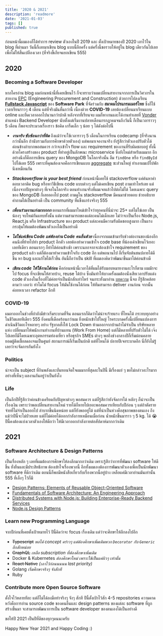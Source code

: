 ```yaml
---
title: '2020 & 2021'
description: 'readmore'
date: '2021-01-03'
tags: []
published: true
---
```


ก่อนหน้านี้ผมเองก็ได้ทำการ review ตัวเองในปี 2019 และ ตั้งเป้าหมายของปี 2020 เอาไว้ใน blog ที่ผ่านมา วันนี้ก็เลยมาเขียน blog แบบนี้อีกครั้ง แต่ครั้งนี้ขอรวบให้อยู่ใน blog เดียวกันไปเลย เพื่อไม่ให้สิ้นเปลืองเวลา (ที่จริงขี้เกียจแยกเขียน 555)

## 2020

### Becoming a Software Developer

หากใครอ่าน blog ผมก่อนหน้านี้ที่เคยเขียนไว้ ก็จะทราบว่าผมเปลี่ยนสายงานจากการเป็นวิศวกรในสายงาน [EPC](https://en.wikipedia.org/wiki/Engineering,_procurement,_and_construction) (Engineering Procurement and Construction) ด้วยการไปลงเรียน [**Fullstack Javascript**](https://www.facebook.com/CodeCampThailand) ของ **Software Park** ที่จัดร่วมกับ **สมาคมโปรแกรมเมอร์ไทย** ซึ่งก็ใช้เวลาเรียนราวๆ 4 เดือน แต่ที่จริงมันสั้นกว่านี้ เนื่องด้วย **COVID-19** เลยต้องเปลี่ยนมาเรียนแบบ online และยืดเวลาออกไปนานกว่าปกติ หลังจากที่เรียนจบ ผมก็หางานและได้งานทำเลยที่ [Vonder](https://www.vonder.co.th) ตำแหน่ง Backend Developer นับตั้งแต่เริ่มงานปลายเดือนกรกฎาคมจนถึงวันนี้ ก็เป็นเวลาราวๆ 5 เดือน ก็พอจะประมวลเรื่องราว ข้อคิด เกร็ดเล็ก ๆ น้อย ๆ ได้ดังต่อไปนี้

- _**งานจริง ซับซ้อนกว่าที่คิด**_ ถึงแม้ว่าจะใช้เวลาราวๆ 5 เดือนในการเรียน codecamp (ที่จริงนานกว่านั้นอีก ถ้านับรวมกับการศึกษาด้วยตัวเอง) แต่พอมาเจองานจริง ยังรู้สึกว่าตัวเองปรับตัวได้ค่อนข้างลำบากพอสมควร กว่าจะเข้าใจ flow และ requirement ของงานที่รับผิดชอบอยู่ ทั้งนี้ด้วยโครงสร้างของ product ที่ทำอยู่เป็นลักษณะ microservice ซึ่งยังใหม่สำหรับผมมาก อีกอย่างนึงก็คือการเขียน query ของ MongoDB ในโลกจริงนั้น ลืม `findOne` หรือ `findById` ไปได้เลย 555 เพราะที่คุณต้องเจอคือการเขียนแบบ [aggregate](https://docs.mongodb.com/manual/reference/method/db.collection.aggregate/) ซะส่วนใหญ่ ทำเอาผมเป๋ไปพักนึงเหมือนกัน

- _**Stackoverflow is your best friend**_ ก่อนหน้านี้เคยใช้ stackoverflow แค่ค้นหาคำตอบเวลาติด bug หรือหาวิธีเขียน code แบบต่างๆ แต่ไม่เคยเขียน post ถามเท่าไหร่เลย แต่เนื่องจากปัญหาต่างๆ ที่เจอในโลกจริง ตอนทำงานจริงที่ผมเจอแล้วไปต่อไม่ได้ โดยเฉพาะ query ของ MongoDB ก็เลยลองไป post ถามดูใน stackoverflow มีคนมาช่วยตอบ ช่วยอธิบายคำถามได้เป็นอย่างดี เป็น community ที่แข็งแกร่งจริงๆ 555

- _**เพื่อนร่วมงานเก่งมากกกก**_ ตอนแรกที่ผมมาใหม่เข้าใจว่าทุกคนที่นี่น่าจะ 25+ แต่ไม่ใช่เลย เป็นน้องๆ จบใหม่กันแทบทั้งนั้น แต่ความสามารถของแต่ละคนไม่เด็กเลย ไม่ว่าจะเป็นเรื่อง Node.js, React.js หรือ Infrastructure ของ product แต่ละคนมีความรับผิดชอบสูงมาก เป็นแรงกระตุ้นให้ผมต้องพัฒนาตัวเองได้เป็นอย่างดี

- _**ไม่ใช่แค่เขียน Code แต่ต้องอ่าน Code คนอื่นด้วย**_ เนื่องจากผมเข้ามารับช่วงต่องานของน้องอีกคนนึงที่ย้ายไปทำ product อีกตัว เลยต้องทำความเข้าใจ code base ที่น้องเค้าเขียนไว้เยอะเลยทีเดียว ตอนแรกๆ ก็ทำได้ค่อนข้างช้า เพราะนอกจากจะต้องเข้าใจ requirement ของ product แล้ว แต่ก็ต้องมาทำความเข้าใจกับ code อีก แต่พอนานไป ก็เริ่มจับต้นชนปลายได้ดีขึ้น หา bug และแก้ไขได้เร็วขึ้น อันนี้ถือว่าเป็น skill ที่ผมเองคิดว่าพัฒนาขึ้นมาได้ค่อนข้างดี

- _**เขียน code ให้ใช้งานได้ก่อน**_ คือก่อนหน้านี้เวลาได้ที่ผมได้รับมอบหมายงานอะไรก็ตาม ผมมักจะไป focus ที่จะเขียนให้สวยบ้าง, reuse ได้บ้าง ซึ่งมันทำให้บางครั้งผมต้องนั่งเสียเวลาปรับแต่ง code ตัวเองในเรื่องที่ไม่ค่อยจำเป็นนักสักเท่าไหร่ จนกระทั่งมาอ่าน [บทความ](https://medium.com/odds-team/%E0%B8%88%E0%B8%87%E0%B8%99%E0%B8%B6%E0%B8%81%E0%B8%96%E0%B8%B6%E0%B8%87-simplicity-%E0%B8%81%E0%B9%88%E0%B8%AD%E0%B8%99-generality-%E0%B9%81%E0%B8%A5%E0%B8%B0-use-%E0%B8%81%E0%B9%88%E0%B8%AD%E0%B8%99-reuse-ca61517a4c8f) นี้จบ ก็รู้สึกคล้อยตามว่า เออว่ะ ทำไมไม่ focus ให้มันใช้งานได้ก่อน ให้ทีมสามารถ deliver งานก่อน จากนั้นค่อยหาเวลา refactor อีกที

### COVID-19

ผมลาออกในช่วงที่กำลังมีข่าวเริ่มระบาดที่จีน ตอนแรกก็คิดว่าไม่น่าจะร้ายแรง ที่ไหนได้ กระทบทุกอย่างในชีวิตเลยทีเดียว 555 ยิ่งคนที่เดือดร้อนกว่าผม ยิ่งหนักเข้าไปใหญ่ โรคระบาดครั้งนี้เปลี่ยนแปลงการดำเนินชีวิตอะไรหลายๆ อย่าง รัฐบาลสั่งให้ Lock Down ห้ามออกจากบ้านถ้าไม่จำเป็น บริษัทหลายแห่ง เปลี่ยนมาให้พนักงานทำงานที่บ้านแทน (Work From Home) แต่ก็มีหลายที่ปรับตัวไม่ได้ เจ๊งไปเลยก็มีโดยเฉพาะอุตหกรรมท่องเที่ยว หรือธุรกิจ SMEs ต่างๆ พอถึงช่วงกลางปีก็เริ่มผ่อนคลาย ยอดผู้ติดเชื้อลดลงจนเป็นศูนย์ สถานการณ์ก็เริ่มเป็นปกติ แต่ที่ไหนได้ ปลายปีเจอระบาดอีก นี่ก็ยังไม่รู้เลยว่าจะจัดการกันยังไง

### Politics

น่าจะเป็น subject ที่กินพลังและบั่นทอนจิตใจผมมากที่สุดละในปีนี้ มีเรื่องแย่ ๆ ขอไม่กล่าวอะไรมาก อย่างที่เห็นๆ ผลงานกันอยู่ว่าเป็นยังไง

### Life

เป็นอีกปีที่รู้สึกว่าค่อนข้างเครียดกับปัญหาต่างๆ พอสมควร แต่ก็รู้สึกว่ายังจัดการได้ หลักๆ ก็น่าจะเป็นเรื่องเงิน เพราะว่าพอเปลี่ยนสายงานใหม่ รายได้ก็หายไปเยอะพอสมควรเทียบกับปีก่อน ๆ แต่ถ้าตัดรายจ่ายที่ไม่จำเป็นออกไป ลำบากขึ้นนิดหน่อย แต่ก็ยังพออยู่ได้ แต่ที่น่าเป็นห่วงคือสุขภาพของตนเอง ถึงแม้ว่าปีนี้จะไม่ป่วยเลย แต่ก็ไม่ค่อยได้ออกกำลังกายเหมือนเมื่อก่อน น้ำหนักขึ้นมาราว ๆ 5 kg. ได้ 😭 ปีนี้คงต้องแบ่งเวลาตัวเองให้ดีกว่า ให้มีเวลาออกกำลังกายต่อสัปดาห์มากกว่าเดิม

## 2021

### Software Architecture & Design Patterns

เป็นเรื่องหลัก ๆ เลยที่ผมต้องการศึกษาให้ลงลึกมากกว่าเดิม เพราะรู้สึกว่าการที่พัฒนา software ให้ดีขึ้น ยั่งยืนและมีประสิทธิภาพ ต้องเข้าใจเรื่องพวกนี้ อีกทั้งผมเองต้องการพัฒนาตัวเองเพื่อเป็นนักพัฒนา software ที่ดีกว่าเดิม ตอนนี้ก็พอมีหนังสือเกี่ยวกับเรื่องพวกนี้อยู่บ้าง เหลือแค่มีเวลาอ่านมันเท่านั้น 555 ที่เล็งๆ ไว้ก็มี

- [Design Patterns: Elements of Reusable Object-Oriented Software](https://www.amazon.com/Design-Patterns-Object-Oriented-Addison-Wesley-Professional-ebook/dp/B000SEIBB8)
- [Fundamentals of Software Architecture: An Engineering Approach](https://www.amazon.com/Fundamentals-Software-Architecture-Engineering-Approach-ebook/dp/B0849MPK73/ref=sr_1_1?crid=2COYRVE17C88O&dchild=1&keywords=software+architecture&qid=1609648163&s=digital-text&sprefix=software+ar%2Cdigital-text%2C412&sr=1-1)
- [Distributed Systems with Node.js: Building Enterprise-Ready Backend Services](https://www.amazon.com/Distributed-Systems-Node-js-Building-Enterprise-Ready-ebook/dp/B08MTJ4H6L/ref=sr_1_6?crid=1QBU54U42W6SM&dchild=1&keywords=distributed+systems&qid=1609648219&s=digital-text&sprefix=distr%2Cdigital-text%2C418&sr=1-6)
- [Node.js Design Patterns](https://www.amazon.com/Node-js-Design-Patterns-production-grade-applications-ebook/dp/B08CHMDKW2/ref=sr_1_3?crid=2QY79N7X1NSA&dchild=1&keywords=node.js+design+patterns&qid=1609648302&s=digital-text&sprefix=node.js+des%2Cdigital-text%2C136&sr=1-3)

### Learn new Programming Language

จากปีก่อนที่เคยตั้งเป้าหมายไว้ ปีนี้คิดว่าจะ focus เรื่องเดิม แต่ว่าจะศึกษาให้ลึกลงไปอีก

- ~~Typescript~~ _พอได้ concept คร่าวๆ แต่ต้องศึกษาเพิ่มเติมพวก `Decorator` กับ `Generic` อีกสักหน่อย_
- ~~GraphQL~~ _เหลือ subscription ที่ต้องศึกษาเพิ่มเติม_
- Docker & Kubernetes _ต้องศึกษาใหม่ เพราะใช้เป็นแค่ผิวๆ เท่านั้น_
- ~~React Native~~ _(เอาไว้ก่อนนนนน last priority)_
- Golang _เริ่มศึกษาจริงๆ จังสักที_
- Ruby

### Contribute more Open Source Software

ตั้งใจไว้หลายทีละ แต่ก็ไม่ได้ลงมือทำจริงๆ จังๆ สักที ปีนี้ตั้งเป้าไว้สัก 4-5 repositories ความคาดหวังคือการอ่าน source code ของคนอื่นและ design patterns ของแต่ละ software ที่ถูกสร้างขึ้นมา จะสามารถพัฒนาการเป็น software developer ของตนเองได้เป็นอย่างดี

ขอให้ปี 2021 เป็นปีที่ดีของทุกๆคนนะครับ

Happy New Year 2021 and Happy Coding :)
